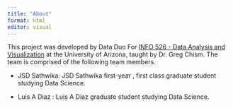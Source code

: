 ```yaml
---
title: "About"
format: html
editor: visual
---
```


This project was developed by Data Duo For [INFO 526 - Data Analysis and Visualization](https://datavizaz.org/) at the University of Arizona, taught by Dr. Greg Chism. The team is comprised of the following team members.

-   JSD Sathwika: JSD Sathwika first-year , first class graduate student studying Data Science.

-   Luis A Diaz : Luis A Diaz graduate student studying Data Science.
